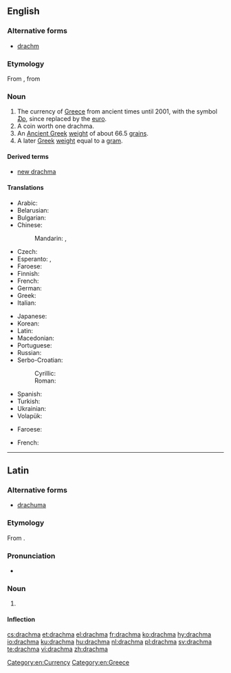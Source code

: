 ==English==
{{wikipedia|Greek drachma}}

===Alternative forms===
* [[drachm]]

===Etymology===
From {{etyl|grc|en}} {{term|δραχμή||a drachma|lang=grc|tr=drakhmē}}, from {{term|δράσσομαι||to grasp, seize|lang=grc|tr=drassomai}}

===Noun===
{{en-noun|s|drachmae|drachmai}}

# The currency of [[Greece]] from ancient times until 2001, with the symbol [[₯]], since replaced by the [[euro]].
# A coin worth one drachma.
# An [[Ancient Greek]] [[weight]] of about 66.5 [[grain]]s.
# A later [[Greek]] [[weight]] equal to a [[gram]].

====Derived terms====
* [[new drachma]]

====Translations====
{{trans-top|former currency of Greece}}
* Arabic: {{t|ar|دراخما|f|tr=dirāxmā|sc=Arab}}
* Belarusian: {{t|be|драхма|f|tr=dráxma|sc=Cyrl}}
* Bulgarian: {{t|bg|драхма|f|tr=dráhma|sc=Cyrl}}
* Chinese:
*: Mandarin: {{t|cmn|德拉克馬|sc=Hani}}, {{t+|cmn|德拉克马|tr=délākèmǎ|sc=Hani}}
* Czech: {{t+|cs|drachma|f}}
* Esperanto: {{t|eo|draĥmo}}, {{t|eo|drakmo}}
* Faroese: {{t|fo|drakma|f}}
* Finnish: {{t+|fi|drakma}}
* French: {{t+|fr|drachme|f}}
* German: {{t+|de|Drachme|f}}
* Greek: {{t+|el|δραχμή|f|tr=drachmí|sc=Grek}}
* Italian: {{t+|it|dracma|f}}
{{trans-mid}}
* Japanese: {{t|ja|ドラクマ|tr=dorakuma|sc=Jpan}}
* Korean: {{t|ko|드라크마|sc=Kore}}
* Latin: {{t|la|drachma|f}}
* Macedonian: {{t|mk|драхма|f|tr=dráhma}}
* Portuguese: {{t+|pt|dracma|f}}
* Russian: {{t+|ru|дра́хма|f|tr=dráxma}}
* Serbo-Croatian:
*: Cyrillic: {{t|sh|драхма|f}}
*: Roman: {{t+|sh|drahma|f}}
* Spanish: {{t+|es|dracma|f}}
* Turkish: {{t+|tr|drahmi}}
* Ukrainian: {{t+|uk|драхма|f|tr=dráxma|sc=Cyrl}}
* Volapük: {{t+|vo|dragmad}}
{{trans-bottom}}

{{trans-top|a coin worth one drachma}}
* Faroese: {{t|fo|drakma|f}}
{{trans-mid}}
* French: {{t+|fr|drachme|f}}
{{trans-bottom}}

[[Category:en:Currency]]
[[Category:en:Greece]]

----

==Latin==

===Alternative forms===
* [[drachuma]]

===Etymology===
From {{etyl|grc|la}} {{term|δραχμή|tr=drakhmē|lang=grc}}.

===Pronunciation===
* {{la-pronunc|drachma}}

===Noun===
{{la-noun|drachma|drachmae|drachmae|f|first}}

# {{l/en|drachma}} {{gloss|Ancient Greek coin, one hundredth of a {{l/la|mina}}}}

====Inflection====
{{la-decl-1st|drachm}}

[[cs:drachma]]
[[et:drachma]]
[[el:drachma]]
[[fr:drachma]]
[[ko:drachma]]
[[hy:drachma]]
[[io:drachma]]
[[ku:drachma]]
[[hu:drachma]]
[[nl:drachma]]
[[pl:drachma]]
[[sv:drachma]]
[[te:drachma]]
[[vi:drachma]]
[[zh:drachma]]